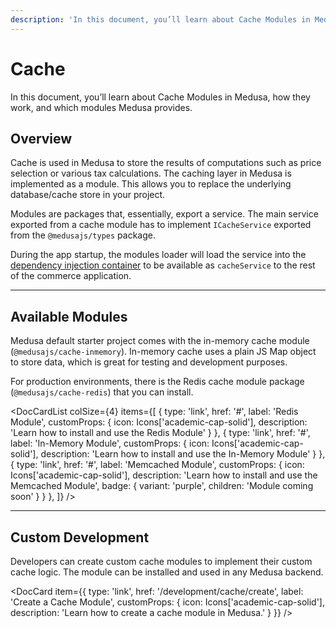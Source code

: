 ```yaml
---
description: 'In this document, you’ll learn about Cache Modules in Medusa, how they work, and which modules Medusa provides.'
---
```



# Cache

In this document, you’ll learn about Cache Modules in Medusa, how they work, and which modules Medusa provides.

## Overview

Cache is used in Medusa to store the results of computations such as price selection or various tax calculations. The caching layer in Medusa is implemented as a module. This allows you to replace the underlying database/cache store in your project.

Modules are packages that, essentially, export a service. The main service exported from a cache module has to implement `ICacheService` exported from the `@medusajs/types` package.

During the app startup, the modules loader will load the service into the [dependency injection container](../fundamentals/dependency-injection.md) to be available as `cacheService` to the rest of the commerce application.

---

## Available Modules

Medusa default starter project comes with the in-memory cache module (`@medusajs/cache-inmemory`). In-memory cache uses a plain JS Map object to store data, which is great for testing and development purposes.

For production environments, there is the Redis cache module package (`@medusajs/cache-redis`) that you can install.

<DocCardList colSize={4} items={[
  {
    type: 'link',
    href: '#',
    label: 'Redis Module',
    customProps: {
      icon: Icons['academic-cap-solid'],
      description: 'Learn how to install and use the Redis Module'
    }
  },
  {
    type: 'link',
    href: '#',
    label: 'In-Memory Module',
    customProps: {
      icon: Icons['academic-cap-solid'],
      description: 'Learn how to install and use the In-Memory Module'
    }
  },
  {
    type: 'link',
    href: '#',
    label: 'Memcached Module',
    customProps: {
      icon: Icons['academic-cap-solid'],
      description: 'Learn how to install and use the Memcached Module',
      badge: {
        variant: 'purple',
        children: 'Module coming soon'
      }
    }
  },
]} />

---

## Custom Development

Developers can create custom cache modules to implement their custom cache logic. The module can be installed and used in any Medusa backend.

<DocCard item={{
    type: 'link',
    href: '/development/cache/create',
    label: 'Create a Cache Module',
    customProps: {
      icon: Icons['academic-cap-solid'],
      description: 'Learn how to create a cache module in Medusa.'
    }
  }}
/>

